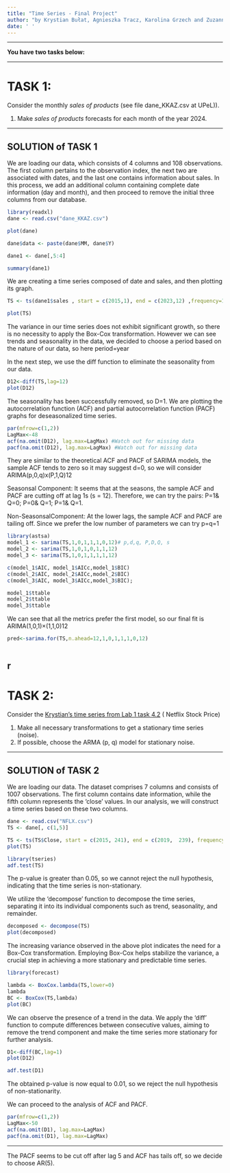 ---
title: "Time Series - Final Project"
author: "by Krystian Bułat, Agnieszka Tracz, Karolina Grzech and Zuzanna Maciszewska"
date: ' '
---

------------------------------------------------------------------------

**You have two tasks below:**

------------------------------------------------------------------------

# TASK 1:

Consider the monthly *sales of products* (see file dane_KKAZ.csv at UPeL)).

1.  Make *sales of products* forecasts for each month of the year 2024.

------------------------------------------------------------------------

## SOLUTION of TASK 1

We are loading our data, which consists of 4 columns and 108 observations. The first column pertains to the observation index, the next two are associated with dates, and the last one contains information about sales. In this process, we add an additional column containing complete date information (day and month), and then proceed to remove the initial three columns from our database.

```{r}
library(readxl)
dane <- read.csv("dane_KKAZ.csv")

plot(dane)

dane$data <- paste(dane$MM, dane$Y)

dane1 <- dane[,5:4]

summary(dane1)
```

We are creating a time series composed of date and sales, and then plotting its graph.

```{r}
TS <- ts(dane1$sales , start = c(2015,1), end = c(2023,12) ,frequency=12 )

plot(TS)
```

The variance in our time series does not exhibit significant growth, so there is no necessity to apply the Box-Cox transformation. However we can see trends and seasonality in the data, we decided to choose a period based on the nature of our data, so here period=year

In the next step, we use the diff function to eliminate the seasonality from our data.

```{r}
D12<-diff(TS,lag=12)
plot(D12)

```

The seasonality has been successfully removed, so D=1. We are plotting the autocorrelation function (ACF) and partial autocorrelation function (PACF) graphs for deseasonalized time series.

```{r}
par(mfrow=c(1,2))
LagMax<-48
acf(na.omit(D12), lag.max=LagMax) #Watch out for missing data
pacf(na.omit(D12), lag.max=LagMax) #Watch out for missing data

```

They are similar to the theoretical ACF and PACF of SARIMA models, the sample ACF tends to zero so it may suggest d=0, so we will consider ARIMA(p,0,q)x(P,1,Q)12

Seasonsal Component: It seems that at the seasons, the sample ACF and PACF are cutting off at lag 1s (s = 12). Therefore, we can try the pairs: P=1& Q=0; P=0& Q=1; P=1& Q=1.

Non-SeasonsalComponent: At the lower lags, the sample ACF and PACF are tailing off. Since we prefer the low number of parameters we can try p=q=1

```{r}
library(astsa)
model_1 <- sarima(TS,1,0,1,1,1,0,12)# p,d,q, P,D,Q, s
model_2 <- sarima(TS,1,0,1,0,1,1,12)
model_3 <- sarima(TS,1,0,1,1,1,1,12)

c(model_1$AIC, model_1$AICc,model_1$BIC)
c(model_2$AIC, model_2$AICc,model_2$BIC)
c(model_3$AIC, model_3$AICc,model_3$BIC);

model_1$ttable
model_2$ttable
model_3$ttable
```

We can see that all the metrics prefer the first model, so our final fit is ARIMA(1,0,1)×(1,1,0)12

```{r}
pred<-sarima.for(TS,n.ahead=12,1,0,1,1,1,0,12)
```

```{r}

```

{r}

------------------------------------------------------------------------

# TASK 2:

Consider the [Krystian's time series from Lab 1 task 4.2](https://upel.agh.edu.pl/mod/forum/discuss.php?d=8847) ( Netflix Stock Price)

1.  Make all necessary transformations to get a stationary time series (noise).\
2.  If possible, choose the ARMA (p, q) model for stationary noise.

------------------------------------------------------------------------

## SOLUTION of TASK 2

We are loading our data. The dataset comprises 7 columns and consists of 1007 observations. The first column contains date information, while the fifth column represents the 'close' values. In our analysis, we will construct a time series based on these two columns.

```{r}
dane <- read.csv("NFLX.csv")
TS <- dane[, c(1,5)]

```

```{r}
TS <- ts(TS$Close, start = c(2015, 241), end = c(2019,  239), frequency = 252)
plot(TS)
```

```{r}
library(tseries)
adf.test(TS)


```

The p-value is greater than 0.05, so we cannot reject the null hypothesis, indicating that the time series is non-stationary.

We utilize the 'decompose' function to decompose the time series, separating it into its individual components such as trend, seasonality, and remainder.

```{r}
decomposed <- decompose(TS)
plot(decomposed)

```

The increasing variance observed in the above plot indicates the need for a Box-Cox transformation. Employing Box-Cox helps stabilize the variance, a crucial step in achieving a more stationary and predictable time series.

```{r}
library(forecast)

lambda <- BoxCox.lambda(TS,lower=0)
lambda
BC <- BoxCox(TS,lambda)
plot(BC)
```

We can observe the presence of a trend in the data. We apply the 'diff' function to compute differences between consecutive values, aiming to remove the trend component and make the time series more stationary for further analysis.

```{r}
D1<-diff(BC,lag=1)
plot(D12)

```

```{r}
adf.test(D1)
```

The obtained p-value is now equal to 0.01, so we reject the null hypothesis of non-stationarity. 

We can proceed to the analysis of ACF and PACF.

```{r}

par(mfrow=c(1,2))
LagMax<-50
acf(na.omit(D1), lag.max=LagMax) 
pacf(na.omit(D1), lag.max=LagMax) 


```

------------------------------------------------------------------------

The PACF seems to be cut off after lag 5 and ACF has tails off, so we decide to choose AR(5).
